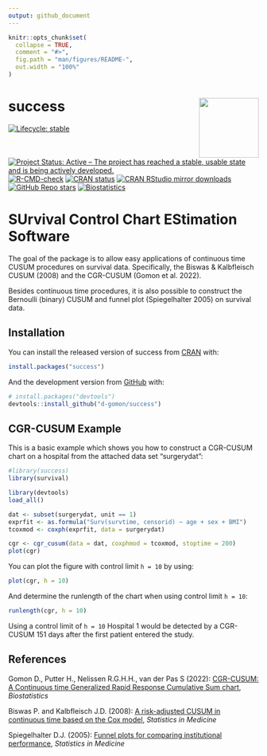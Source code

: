 ```yaml
---
output: github_document
---
```


<!-- README.md is generated from README.Rmd. Please edit that file -->

```r
knitr::opts_chunk$set(
  collapse = TRUE,
  comment = "#>",
  fig.path = "man/figures/README-",
  out.width = "100%"
)
```

# success <img src="hexagon/success_hex.png" align="right" width="120" />

<!-- badges: start -->
[![Lifecycle: stable](https://img.shields.io/badge/lifecycle-stable-green.svg)](https://lifecycle.r-lib.org/articles/stages.html)
[![Project Status: Active – The project has reached a stable, usable state and is being actively developed.](https://www.repostatus.org/badges/latest/active.svg)](https://www.repostatus.org/#active)
[![R-CMD-check](https://github.com/d-gomon/success/workflows/R-CMD-check/badge.svg)](https://github.com/d-gomon/success/actions/)
[![CRAN status](https://www.r-pkg.org/badges/version/success)](https://CRAN.R-project.org/package=success)
[![CRAN RStudio mirror downloads](https://cranlogs.r-pkg.org/badges/success)](https://cran.r-project.org/package=success)
[![GitHub Repo stars](https://img.shields.io/github/stars/d-gomon/success?style=social)](https://github.com/d-gomon/success)
[![Biostatistics](https://img.shields.io/badge/Biostatistics-kxac041-%23003365)](https://doi.org/10.1093/biostatistics/kxac041)
<!-- badges: end -->

<!-- [![arXiv](https://img.shields.io/badge/stat.AP-arXiv%3A2205.07618-B31B1B)](https://doi.org/10.48550/arXiv.2205.07618) -->

# SUrvival Control Chart EStimation Software

The goal of the \pkg{success} package is to allow easy applications of continuous time CUSUM procedures on survival data. Specifically, the Biswas \& Kalbfleisch CUSUM (2008) and the CGR-CUSUM (Gomon et al. 2022).

Besides continuous time procedures, it is also possible to construct the Bernoulli (binary) CUSUM and funnel plot (Spiegelhalter 2005) on survival data.

## Installation

You can install the released version of success from [CRAN](https://CRAN.R-project.org) with:

``` r
install.packages("success")
```

And the development version from [GitHub](https://github.com/) with:

``` r
# install.packages("devtools")
devtools::install_github("d-gomon/success")
```
## CGR-CUSUM Example

This is a basic example which shows you how to construct a CGR-CUSUM chart on a hospital from the attached data set "surgerydat":
```r
#library(success)
library(survival)
```

```r
library(devtools)
load_all()
```

```r
dat <- subset(surgerydat, unit == 1)
exprfit <- as.formula("Surv(survtime, censorid) ~ age + sex + BMI")
tcoxmod <- coxph(exprfit, data = surgerydat)

cgr <- cgr_cusum(data = dat, coxphmod = tcoxmod, stoptime = 200)
plot(cgr)
```

You can plot the figure with control limit `h = 10` by using:
```r
plot(cgr, h = 10)
```

And determine the runlength of the chart when using control limit `h = 10`:
```r
runlength(cgr, h = 10)
```

Using a control limit of `h = 10` Hospital 1 would be detected by a CGR-CUSUM 151 days after the first patient entered the study.

## References

Gomon D., Putter H., Nelissen R.G.H.H., van der Pas S (2022): [CGR-CUSUM: A Continuous time Generalized Rapid Response Cumulative Sum chart](https://doi.org/10.1093/biostatistics/kxac041), *Biostatistics*

Biswas P. and Kalbfleisch J.D. (2008): [A risk-adjusted CUSUM in continuous time based on the Cox model](https://doi.org/10.1002/sim.3216), *Statistics in Medicine*

Spiegelhalter D.J. (2005): [Funnel plots for comparing institutional performance](https://doi.org/10.1002/sim.1970), *Statistics in Medicine*



